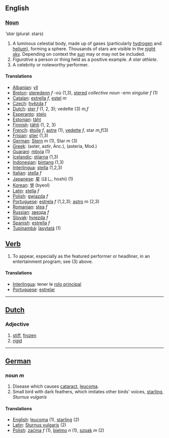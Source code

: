 ==English==

===[[Noun]]===
'''star'' (plural: stars)
#A luminous celestial body, made up of gases (particularly [[hydrogen]] and [[helium]]), forming a sphere. Thousands of stars are visible in the [[night]] [[sky]]. Depending on context the [[sun]] may or may not be included. 
#''Figurative'' a person or thing held as a positive example. ''A star athlete''.
#A celebrity or noteworthy performer.

==== Translations ====
*[[Albanian]]: [[yll]]
*[[Breton]]: [[steredenn]] ''f'' -où (1,3), [[stered]] ''collective noun'' -enn ''singular f'' (1)
*[[Catalan]]: [[estrella]] ''f'', [[estel]] ''m''
*[[Czech]]: [[hvězda]] ''f''
*[[Dutch]]: [[ster]] ''f'' (1, 2, 3); vedette (3) ''m,f''
*[[Esperanto]]: [[stelo]]
*[[Estonian]]: [[täht]]
*[[Finnish]]: [[tähti]] (1, 2, 3)
*[[French]]: [[étoile]] ''f'', [[astre]] (1), [[vedette]] ''f'', star ''m,f''(3)
*[[Frisian]]: [[stjer]] (1,3)
*[[German]]: [[Stern]] ''m'' (1), Star ''m'' (3)
*[[Greek]]: (aster, astir, Anc.), (asteria, Mod.)
*[[Guarani]]: [[mbyja]] (1)
*[[Icelandic]]: [[stjarna]] (1,3)
*[[Indonesian]]: [[bintang]] (1,3)
*[[Interlingua]]: [[stella]] (1,2,3)
*[[Italian]]: [[stella]] ''f''
*[[Japanese]]: [[星]] (ほし, hoshi) (1)
*[[Korean]]: [[별]] (byeol)
*[[Latin]]: [[stella]] ''f''
*[[Polish]]: [[gwiazda]] ''f''
*[[Portuguese]]: [[estrela]] ''f'' (1,2,3); [[astro]] ''m'' (2,3)
*[[Romanian]]: [[stea]] ''f''
*[[Russian]]: [[звезда]] ''f''
*[[Slovak]]: [[hviezda]] ''f''
*[[Spanish]]: [[estrella]] ''f''
*[[Tupinambá]]: [[îasytatá]] (1)

==[[Verb]]==
# To appear, especially as the featured performer or headliner, in an entertainment program; see (3) above.

==== Translations ====
*[[Interlingua]]: tener le [[rolo principal]]
*[[Portuguese]]: [[estrelar]]

----

==[[Dutch]]==

===Adjective===

# [[stiff]], [[frozen]]
# [[rigid]]

----

==[[German]]==

===noun ''m''===

# Disease which causes [[cataract]], [[leucoma]].
# Small bird with dark feathers, which imitates other birds' voices, [[starling]], ''Sturnus vulgaris''

====Translations====
*[[English]]: [[leucoma]] (1), [[starling]] (2)
*[[Latin]]: [[Sturnus vulgaris]] (2)
*[[Polish]]: [[zaćma]] ''f'' (1), [[bielmo]] ''n'' (1), [[szpak]] ''m'' (2)